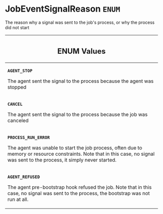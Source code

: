 <!--
  _____   ____    _   _  ____ _______   ______ _____ _____ _______
  |  __  / __   |  | |/ __ __   __| |  ____|  __ _   _|__   __|
  | |  | | |  | | |  | | |  | | | |    | |__  | |  | || |    | |
  | |  | | |  | | | . ` | |  | | | |    |  __| | |  | || |    | |
  | |__| | |__| | | |  | |__| | | |    | |____| |__| || |_   | |
  |_____/ ____/  |_| _|____/  |_|    |______|_____/_____|  |_|
  This file is auto-generated by script/generate_graphql_api_content.sh,
  please build the schema.json by running `rails api:graph:export`
  with https://github.com/buildkite/buildkite/,
  replace the content in data/graphql_data_schema.json
  and run the generation script `./scripts/generate-graphql-api-content.sh`.
-->
<!-- vale off -->
<h1 class="has-pills" data-algolia-exclude>
  JobEventSignalReason
  <span class="pill pill--enum pill--normal-case pill--large"><code>ENUM</code></span>
</h1>
<!-- vale on -->

<p>
  The reason why a signal was sent to the job's process, or why the process did
  not start
</p>

<table class="responsive-table responsive-table--single-column-rows">
  <thead>
    <th>
      <h2 data-algolia-exclude>ENUM Values</h2>
    </th>
  </thead>
  <tbody>
    <tr>
      <td>
        <p>
          <strong>
            <code>AGENT_STOP</code>
          </strong>
        </p>
        <p>
          The agent sent the signal to the process because the agent was stopped
        </p>
      </td>
    </tr>
    <tr>
      <td>
        <p>
          <strong>
            <code>CANCEL</code>
          </strong>
        </p>
        <p>
          The agent sent the signal to the process because the job was canceled
        </p>
      </td>
    </tr>
    <tr>
      <td>
        <p>
          <strong>
            <code>PROCESS_RUN_ERROR</code>
          </strong>
        </p>
        <p>
          The agent was unable to start the job process, often due to memory or
          resource constraints. Note that in this case, no signal was sent to
          the process, it simply never started.
        </p>
      </td>
    </tr>
    <tr>
      <td>
        <p>
          <strong>
            <code>AGENT_REFUSED</code>
          </strong>
        </p>
        <p>
          The agent pre-bootstrap hook refused the job. Note that in this case,
          no signal was sent to the process, the bootstrap was not run at all.
        </p>
      </td>
    </tr>
  </tbody>
</table>
